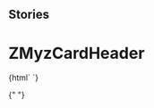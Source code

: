 
## Stories

<Meta title="Myz/MyzCard/ZMyzCardHeader" component="z-myz-card-header" />

# ZMyzCardHeader

<Preview>
  <Story name="z-myz-card-header">
    {html` <z-myz-card-header
      cardtype="${text("cardtype", "reale")}"
      faded="${boolean("faded", false)}"
      titolo="${text("titolo", "Card Header")}"
    />`}
  </Story>
</Preview>

{" "}

<Props of="z-myz-card-header" />
